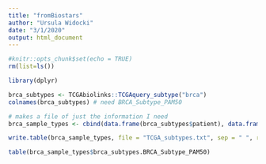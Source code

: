 ```yaml
---
title: "fromBiostars"
author: "Ursula Widocki"
date: "3/1/2020"
output: html_document
---
```


```r
#knitr::opts_chunk$set(echo = TRUE)
rm(list=ls())
```

```r
library(dplyr)
```

```r
brca_subtypes <- TCGAbiolinks::TCGAquery_subtype("brca")
colnames(brca_subtypes) # need BRCA_Subtype_PAM50
```

```r
# makes a file of just the information I need
brca_sample_types <- cbind(data.frame(brca_subtypes$patient), data.frame(brca_subtypes$BRCA_Subtype_PAM50))

write.table(brca_sample_types, file = "TCGA_subtypes.txt", sep = " ", row.names = TRUE, col.names = TRUE)

```

```r
table(brca_sample_types$brca_subtypes.BRCA_Subtype_PAM50)

```






















